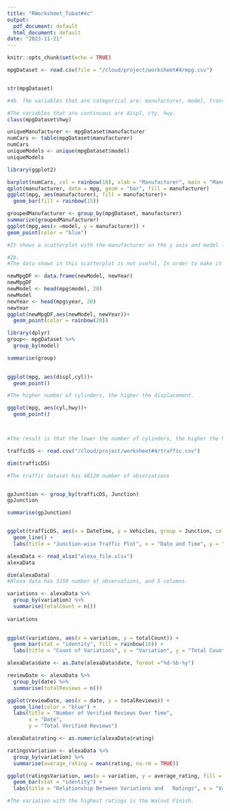 ```yaml
---
title: "RWorksheet_Tubat#4c"
output:
  pdf_document: default
  html_document: default
date: "2023-11-21"
---
```


```r
knitr::opts_chunk$set(echo = TRUE)
```

```r
mpgDataset <- read.csv(file = "/cloud/project/worksheet#4/mpg.csv")



```
```r
str(mpgDataset)

#4b. The variables that are categorical are: manufacturer, model, trans, drive, class, fl, year, cyl

```

```r
#The variables that are continuous are displ, cty, hwy.
class(mpgDataset$hwy)
```

```r
uniqueManufacturer <- mpgDataset$manufacturer
numCars <- table(mpgDataset$manufacturer)
numCars
uniqueModels <- unique(mpgDataset$model)
uniqueModels

library(ggplot2)
```
```r
barplot(numCars, col = rainbow(18), xlab = "Manufacturer", main = "Manufacturer Plot")
qplot(manufacturer, data = mpg, geom = "bar", fill = manufacturer)
ggplot(mpg, aes(manufacturer), fill = manufacturer)+
  geom_bar(fill = rainbow(15))
```
```r
groupedManufacturer <- group_by(mpgDataset, manufacturer)
summarize(groupedManufacturer)
ggplot(mpg,aes(x =model, y = manufacturer)) +
geom_point(color = "blue")

#It shows a scatterplot with the manufacturer on the y axis and model type at the x axis

#2b. 
#The data shown in this scatterplot is not useful, In order to make it more useful I would put the manufacturer on the X axis and the Y axis I would put the number of cars the manufacturer has on the dataset.
```


```r
newMpgDF <- data.frame(newModel, newYear)
newMpgDF
newModel <- head(mpg$model, 20)
newModel
newYear <- head(mpg$year, 20)
newYear
ggplot(newMpgDF,aes(newModel, newYear))+ 
  geom_point(color = rainbow(20))


```


```r
library(dplyr)
group<- mpgDataset %>%
  group_by(model)

summarise(group)
  
```




```r
ggplot(mpg, aes(displ,cyl))+
  geom_point()

#The higher number of cylinders, the higher the displacement.

```

```r

ggplot(mpg, aes(cyl,hwy))+
  geom_point()



#The result is that the lower the number of cylinders, the higher the highway mileage it has.
```



```r
trafficDS <- read.csv("/cloud/project/worksheet#4/traffic.csv")

dim(trafficDS)

#The traffic dataset has 48120 number of observations



```
```r
 
gpJunction <- group_by(trafficDS, Junction)
gpJunction

summarise(gpJunction)



```

```r
ggplot(trafficDS, aes(x = DateTime, y = Vehicles, group = Junction, color = as.factor(Junction))) +
  geom_line() +
  labs(title = "Junction-wise Traffic Plot", x = "Date and Time", y = "Number of Vehicles")

```

```r
alexaData <- read_xlsx("alexa_file.xlsx")
alexaData


```
```r

dim(alexaData)
#Alexa data has 3150 number of observations, and 5 columns.
```

```r
variations <- alexaData %>%
  group_by(variation) %>%
  summarise(totalCount = n())
  
variations
  


```

```r
ggplot(variations, aes(x = variation, y = totalCount)) +
  geom_bar(stat = "identity", fill = rainbow(16)) +
  labs(title = "Count of Variations", x = "Variation", y = "Total Count")

```

```r

alexaData$date <- as.Date(alexaData$date, format ="%d-%b-%y")

reviewDate <- alexaData %>%
  group_by(date) %>%
  summarise(totalReviews = n())

ggplot(reviewDate, aes(x = date, y = totalReviews)) +
  geom_line(color = "blue") +
  labs(title = "Number of Verified Reviews Over Time",
       x = "Date",
       y = "Total Verified Reviews")
```
```r
alexaData$rating <- as.numeric(alexaData$rating)

ratingsVariation <- alexaData %>%
  group_by(variation) %>%
  summarise(average_rating = mean(rating, na.rm = TRUE))

ggplot(ratingsVariation, aes(x = variation, y = average_rating, fill = variation)) +
  geom_bar(stat = "identity") +
  labs(title = "Relationship Between Variations and   Ratings", x = "Variation", y = "Average Rating")

#The variation with the highest ratings is the Walnut Finish.
```








